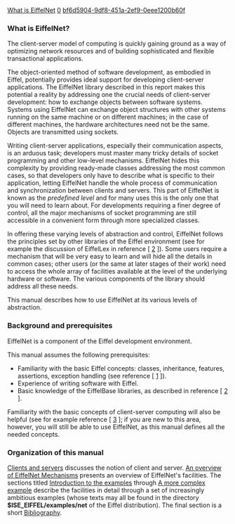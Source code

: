 [[Property:title|What is EiffelNet]]
[[Property:weight|0]]
[[Property:uuid|bf6d5904-9df8-451a-2ef9-0eee1200b60f]]
===What is EiffelNet?===

The client-server model of computing is quickly gaining ground as a way of optimizing network resources and of building sophisticated and flexible transactional applications.

The object-oriented method of software development, as embodied in Eiffel, potentially provides ideal support for developing client-server applications. The EiffelNet library described in this report makes this potential a reality by addressing one the crucial needs of client-server development: how to exchange objects between software systems. Systems using EiffelNet can exchange object structures with other systems running on the same machine or on different machines; in the case of different machines, the hardware architectures need not be the same. Objects are transmitted using sockets.

Writing client-server applications, especially their communication aspects, is an arduous task; developers must master many tricky details of socket programming and other low-level mechanisms. EiffelNet hides this complexity by providing ready-made classes addressing the most common cases, so that developers only have to describe what is specific to their application, letting EiffelNet handle the whole process of communication and synchronization between clients and servers. This part of EiffelNet is known as the ''predefined level'' and for many uses this is the only one that you will need to learn about. For developments requiring a finer degree of control, all the major mechanisms of socket programming are still accessible in a convenient form through more specialized classes. 

In offering these varying levels of abstraction and control, EiffelNet follows the principles set by other libraries of the Eiffel environment (see for example the discussion of EiffelLex in reference [ [[Bibliography|2]] ]). Some users require a mechanism that will be very easy to learn and will hide all the details in common cases; other users (or the same at later stages of their work) need to access the whole array of facilities available at the level of the underlying hardware or software. The various components of the library should address all these needs. 

This manual describes how to use EiffelNet at its various levels of abstraction.

===Background and prerequisites===

EiffelNet is a component of the Eiffel development environment.

This manual assumes the following prerequisites:
* Familiarity with the basic Eiffel concepts: classes, inheritance, features, assertions, exception handling (see reference [ [[Bibliography|1]] ]). 
* Experience of writing software with Eiffel.
* Basic knowledge of the EiffelBase libraries, as described in reference [ [[Bibliography|2]] ]. 

Familiarity with the basic concepts of client-server computing will also be helpful (see for example reference [ [[Bibliography|3]] ]; if you are new to this area, however, you will still be able to use EiffelNet, as this manual defines all the needed concepts. 

===Organization of this manual===

[[Clients and servers]] discusses the notion of client and server. [[An overview of EiffelNet Mechanisms]] presents an overview of EiffelNet's facilities. The sections titled [[Introduction to the examples]] through [[A more complex example]] describe the facilities in detail through a set of increasingly ambitious examples (whose texts may all be found in the directory '''$ISE_EIFFEL/examples/net''' of the Eiffel distribution). The final section is a short [[Bibliography]]. 




